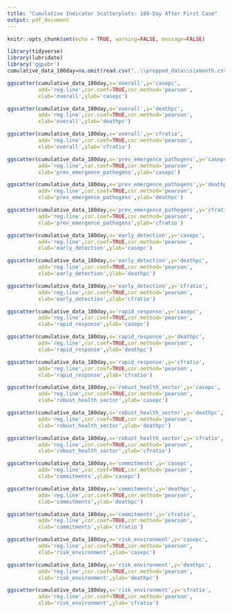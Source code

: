```yaml
---
title: "Cumulative Indicator Scatterplots: 180-Day After First Case"
output: pdf_document
---
```


```r
knitr::opts_chunk$set(echo = TRUE, warning=FALSE, message=FALSE)
```
```r
library(tidyverse)
library(lubridate)
library('ggpubr')
cumulative_data_180day=na.omit(read.csv("..\\prepped_data\\sixmonth.csv", check.names = FALSE))
```
#############################################################################################################################################
```r
ggscatter(cumulative_data_180day,x='overall',y='casepc',
          add='reg.line',cor.coef=TRUE,cor.method='pearson',
          xlab='overall',ylab='casepc')
```
\newpage
```r
ggscatter(cumulative_data_180day,x='overall',y='deathpc',
          add='reg.line',cor.coef=TRUE,cor.method='pearson',
          xlab='overall',ylab='deathpc')
```
\newpage
```r
ggscatter(cumulative_data_180day,x='overall',y='cfratio',
          add='reg.line',cor.coef=TRUE,cor.method='pearson',
          xlab='overall',ylab='cfratio')
```
\newpage
```r
ggscatter(cumulative_data_180day,x='prev_emergence_pathogens',y='casepc',
          add='reg.line',cor.coef=TRUE,cor.method='pearson',
          xlab='prev_emergence_pathogens',ylab='casepc')
```
\newpage
```r
ggscatter(cumulative_data_180day,x='prev_emergence_pathogens',y='deathpc',
          add='reg.line',cor.coef=TRUE,cor.method='pearson',
          xlab='prev_emergence_pathogens',ylab='deathpc')
```
\newpage
```r
ggscatter(cumulative_data_180day,x='prev_emergence_pathogens',y='cfratio',
          add='reg.line',cor.coef=TRUE,cor.method='pearson',
          xlab='prev_emergence_pathogens',ylab='cfratio')
```
\newpage
```r
ggscatter(cumulative_data_180day,x='early_detection',y='casepc',
          add='reg.line',cor.coef=TRUE,cor.method='pearson',
          xlab='early_detection',ylab='casepc')
```
\newpage
```r
ggscatter(cumulative_data_180day,x='early_detection',y='deathpc',
          add='reg.line',cor.coef=TRUE,cor.method='pearson',
          xlab='early_detection',ylab='deathpc')
```
\newpage
```r
ggscatter(cumulative_data_180day,x='early_detection',y='cfratio',
          add='reg.line',cor.coef=TRUE,cor.method='pearson',
          xlab='early_detection',ylab='cfratio')
```
\newpage
```r
ggscatter(cumulative_data_180day,x='rapid_response',y='casepc',
          add='reg.line',cor.coef=TRUE,cor.method='pearson',
          xlab='rapid_response',ylab='casepc')
```
\newpage
```r
ggscatter(cumulative_data_180day,x='rapid_response',y='deathpc',
          add='reg.line',cor.coef=TRUE,cor.method='pearson',
          xlab='rapid_response',ylab='deathpc')
```
\newpage
```r
ggscatter(cumulative_data_180day,x='rapid_response',y='cfratio',
          add='reg.line',cor.coef=TRUE,cor.method='pearson',
          xlab='rapid_response',ylab='cfratio')
```
\newpage
```r
ggscatter(cumulative_data_180day,x='robust_health_sector',y='casepc',
          add='reg.line',cor.coef=TRUE,cor.method='pearson',
          xlab='robust_health_sector',ylab='casepc')
```
\newpage
```r
ggscatter(cumulative_data_180day,x='robust_health_sector',y='deathpc',
          add='reg.line',cor.coef=TRUE,cor.method='pearson',
          xlab='robust_health_sector',ylab='deathpc')
```
\newpage
```r
ggscatter(cumulative_data_180day,x='robust_health_sector',y='cfratio',
          add='reg.line',cor.coef=TRUE,cor.method='pearson',
          xlab='robust_health_sector',ylab='cfratio')
```
\newpage
```r
ggscatter(cumulative_data_180day,x='commitments',y='casepc',
          add='reg.line',cor.coef=TRUE,cor.method='pearson',
          xlab='commitments',ylab='casepc')
```
\newpage
```r
ggscatter(cumulative_data_180day,x='commitments',y='deathpc',
          add='reg.line',cor.coef=TRUE,cor.method='pearson',
          xlab='commitments',ylab='deathpc')
```
\newpage
```r
ggscatter(cumulative_data_180day,x='commitments',y='cfratio',
          add='reg.line',cor.coef=TRUE,cor.method='pearson',
          xlab='commitments',ylab='cfratio')
```
\newpage
```r
ggscatter(cumulative_data_180day,x='risk_environment',y='casepc',
          add='reg.line',cor.coef=TRUE,cor.method='pearson',
          xlab='risk_environment',ylab='casepc')
```
\newpage
```r
ggscatter(cumulative_data_180day,x='risk_environment',y='deathpc',
          add='reg.line',cor.coef=TRUE,cor.method='pearson',
          xlab='risk_environment',ylab='deathpc')
```
\newpage
```r
ggscatter(cumulative_data_180day,x='risk_environment',y='cfratio',
          add='reg.line',cor.coef=TRUE,cor.method='pearson',
          xlab='risk_environment',ylab='cfratio')
```
